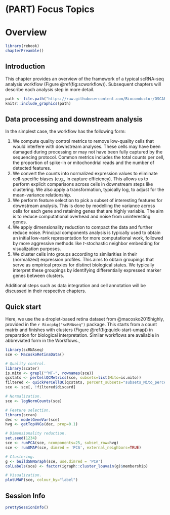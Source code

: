 # (PART) Focus Topics {-}

# Overview

```r
library(rebook)
chapterPreamble()
```

## Introduction

This chapter provides an overview of the framework of a typical scRNA-seq analysis workflow (Figure \@ref(fig:scworkflow)).
Subsequent chapters will describe each analysis step in more detail.

```r
path <- file.path("https://raw.githubusercontent.com/Bioconductor/OSCABase/images/images", "Workflow.png")
knitr::include_graphics(path)
```

## Data processing and downstream analysis

In the simplest case, the workflow has the following form:

1. We compute quality control metrics to remove low-quality cells that would interfere with downstream analyses.
These cells may have been damaged during processing or may not have been fully captured by the sequencing protocol.
Common metrics includes the total counts per cell, the proportion of spike-in or mitochondrial reads and the number of detected features.
2. We convert the counts into normalized expression values to eliminate cell-specific biases (e.g., in capture efficiency).
This allows us to perform explicit comparisons across cells in downstream steps like clustering.
We also apply a transformation, typically log, to adjust for the mean-variance relationship. 
3. We perform feature selection to pick a subset of interesting features for downstream analysis.
This is done by modelling the variance across cells for each gene and retaining genes that are highly variable.
The aim is to reduce computational overhead and noise from uninteresting genes.
4. We apply dimensionality reduction to compact the data and further reduce noise.
Principal components analysis is typically used to obtain an initial low-rank representation for more computational work,
followed by more aggressive methods like $t$-stochastic neighbor embedding for visualization purposes.
5. We cluster cells into groups according to similarities in their (normalized) expression profiles.
This aims to obtain groupings that serve as empirical proxies for distinct biological states.
We typically interpret these groupings by identifying differentially expressed marker genes between clusters.

Additional steps such as data integration and cell annotation will be discussed in their respective chapters.

## Quick start

Here, we use the a droplet-based retina dataset from @macosko2015highly, provided in the `r Biocpkg("scRNAseq")` package.
This starts from a count matrix and finishes with clusters (Figure \@ref(fig:quick-start-umap)) in preparation for biological interpretation.
Similar workflows are available in abbreviated form in the Workflows.,

```r
library(scRNAseq)
sce <- MacoskoRetinaData()

# Quality control.
library(scater)
is.mito <- grepl("^MT-", rownames(sce))
qcstats <- perCellQCMetrics(sce, subsets=list(Mito=is.mito))
filtered <- quickPerCellQC(qcstats, percent_subsets="subsets_Mito_percent")
sce <- sce[, !filtered$discard]

# Normalization.
sce <- logNormCounts(sce)

# Feature selection.
library(scran)
dec <- modelGeneVar(sce)
hvg <- getTopHVGs(dec, prop=0.1)

# Dimensionality reduction.
set.seed(1234)
sce <- runPCA(sce, ncomponents=25, subset_row=hvg)
sce <- runUMAP(sce, dimred = 'PCA', external_neighbors=TRUE)

# Clustering.
g <- buildSNNGraph(sce, use.dimred = 'PCA')
colLabels(sce) <- factor(igraph::cluster_louvain(g)$membership)

# Visualization.
plotUMAP(sce, colour_by="label")
```

## Session Info {-}

```r
prettySessionInfo()
```

